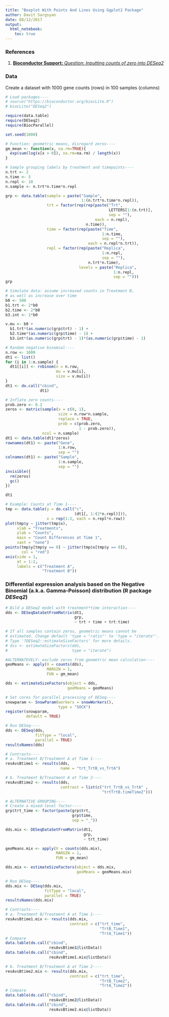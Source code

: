 ```yaml
---
title: "Boxplot With Points And Lines Using Ggplot2 Package"
author: Davit Sargsyan
date: 08/12/2017
output: 
  html_notebook:
    toc: true
---
```


### References
1. [**Bioconductor Support:** *Question: Inputting counts of zero into DESeq2*](https://support.bioconductor.org/p/63229/)

### Data
Create a dataset with 1000 gene counts (rows) in 100 samples (columns)

```r
# Load packages----
# source("https://bioconductor.org/biocLite.R")
# biocLite("DESeq2")

require(data.table)
require(DESeq2)
require(BiocParallel)

set.seed(1000)

# Function: geometric means, disregard zeros----
gm_mean <- function(x, na.rm=TRUE){
  exp(sum(log(x[x > 0]), na.rm=na.rm) / length(x))
}

# Sample grouping labels by treatment and timepoints----
n.trt <- 2
n.time <- 5
n.repl <- 10
n.sample <- n.trt*n.time*n.repl

grp <- data.table(sample = paste("Sample",
                                 1:(n.trt*n.time*n.repl)),
                  trt = factor(rep(rep(paste("Trt",
                                             LETTERS[1:(n.trt)],
                                             sep = ""), 
                                       each = n.repl),
                                   n.time)),
                  time = factor(rep(paste("Time", 
                                          1:n.time,
                                          sep = ""), 
                                    each = n.repl*n.trt)),
                  repl = factor(rep(paste("Replica",
                                          1:n.repl,
                                          sep = ""),
                                    n.trt*n.time),
                                levels = paste("Replica",
                                               1:n.repl,
                                               sep = "")))
grp

# Simulate data: assume increased counts in Treatment B,
# as well as increase over time
b0 <- 500
b1.trt <- 2*b0
b2.time <- 2*b0
b3.int <- 1*b0

v.mu <- b0 + 
  b1.trt*(as.numeric(grp$trt) - 1) + 
  b2.time*(as.numeric(grp$time) - 1) +
  b3.int*(as.numeric(grp$trt) - 1)*(as.numeric(grp$time) - 1)

# Random negative binomial----
n.row <- 1000
dt1 <- list()
for (i in 1:n.sample) {
  dt1[[i]] <- rnbinom(n = n.row,
                      mu = v.mu[i], 
                      size = v.mu[i])
}
dt1 <- do.call("cbind",
               dt1)

# Inflate zero counts----
prob.zero <- 0.2
zeros <- matrix(sample(x = c(0, 1),
                       size = n.row*n.sample,
                       replace = TRUE,
                       prob = c(prob.zero, 
                                1 - prob.zero)),
                ncol = n.sample)
dt1 <- data.table(dt1*zeros)
rownames(dt1) <- paste("Gene", 
                       1:n.row, 
                       sep = "")
colnames(dt1) <- paste("Sample", 
                       1:n.sample,
                       sep = "")
invisible({
  rm(zeros)
  gc()
})

dt1

# Example: Counts at Time 1----
tmp <- data.table(y = do.call("c",
                              (dt1[, 1:(2*n.repl)])),
                  x = rep(1:2, each = n.repl*n.row))
plot(tmp$y ~ jitter(tmp$x),
     xlab = "Treatments",
     ylab = "Counts",
     main = "Count Differences at Time 1",
     xaxt = "none")
points(tmp$y[tmp$y == 0] ~ jitter(tmp$x[tmp$y == 0]),
       col = "red")
axis(side = 1,
     at = 1:2,
     labels = c("Treatment A",
                "Treatment B"))
```

### Differential expression analysis based on the Negative Binomial (a.k.a. Gamma-Poisson) distribution (R package *DESeq2*)

```r
# Bild a DESeq2 model with treatment*time interaction----
dds <- DESeqDataSetFromMatrix(dt1, 
                              grp,
                              ~ trt + time + trt:time)

# If all samples contain zeros, geometric means cannot be
# estimated. Change default 'type = "ratio"' to 'type = "iterate"'.
# Type '?DESeq2::estimateSizeFactors' for more details.
# dss <- estimateSizeFactors(dds, 
#                            type = "iterate")

#ALTERNATEVELY: exclude zeros from geometric mean calculation----
geoMeans <- apply(X = counts(dds), 
                  MARGIN = 1,
                  FUN = gm_mean)

dds <- estimateSizeFactors(object = dds,
                           geoMeans = geoMeans)

# Set cores for parallel processing of DESeq----
snowparam <- SnowParam(workers = snowWorkers(), 
                       type = "SOCK")
register(snowparam, 
         default = TRUE)

# Run DESeq----
dds <- DESeq(dds,
             fitType = "local",
             parallel = TRUE)
resultsNames(dds)

# Contrasts----
# a. Treatment B/Treatment A at Time 1----
resAvsBtime1 <- results(dds,
                        name = "trt_TrtB_vs_TrtA")

# b. Treatment B/Treatment A at Time 2----
resAvsBtime2 <- results(dds,
                        contrast = list(c("trt_TrtB_vs_TrtA" ,
                                          "trtTrtB.timeTime2")))

# ALTERNATIVE GROUPING----
# Create a mixed-level factor----
grp$trt_time <- factor(paste(grp$trt, 
                             grp$time,
                             sep = "_"))

dds.mix <- DESeqDataSetFromMatrix(dt1, 
                                  grp,
                                  ~ trt_time)

geoMeans.mix <- apply(X = counts(dds.mix), 
                      MARGIN = 1,
                      FUN = gm_mean)

dds.mix <- estimateSizeFactors(object = dds.mix,
                               geoMeans = geoMeans.mix)

# Run DESeq----
dds.mix <- DESeq(dds.mix,
                 fitType = "local",
                 parallel = TRUE)
resultsNames(dds.mix)

# Contrasts----
# a. Treatment B/Treatment A at Time 1----
resAvsBtime1.mix <- results(dds.mix,
                            contrast = c("trt_time",
                                         "TrtB_Time1",
                                         "TrtA_Time1"))
# Compare
data.table(do.call("cbind", 
                   resAvsBtime1@listData))
data.table(do.call("cbind", 
                   resAvsBtime1.mix@listData))

# b. Treatment B/Treatment A at Time 2----
resAvsBtime2.mix <- results(dds.mix,
                            contrast = c("trt_time",
                                         "TrtB_Time2",
                                         "TrtA_Time2"))
# Compare
data.table(do.call("cbind", 
                   resAvsBtime2@listData))
data.table(do.call("cbind", 
                   resAvsBtime2.mix@listData))
```